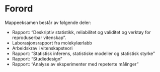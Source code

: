 # Forord {.unnumbered}



Mappeeksamen består av følgende deler: 

- Rapport: "Deskriptiv statistikk, reliabilitet og validitet og verktøy for reproduserbar vitenskap".
- Laborasjonsrapport fra molekylærlabb
- Arbeidskrav i vitenskapsteori
- Rapport: "Statistisk inferens, statistiske modeller og statistisk styrke"
- Rapport: "Studiedesign"
- Rapport: "Analyse av eksperimenter med repeterte målinger"

